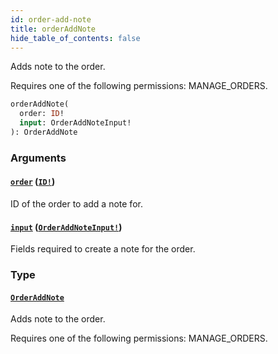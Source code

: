 ```yaml
---
id: order-add-note
title: orderAddNote
hide_table_of_contents: false
---
```


Adds note to the order.

Requires one of the following permissions: MANAGE_ORDERS.

```graphql
orderAddNote(
  order: ID!
  input: OrderAddNoteInput!
): OrderAddNote
```

### Arguments

#### [`order`](#) ([`ID!`](../../../developer/api-reference/scalars/id))

ID of the order to add a note for.

#### [`input`](#) ([`OrderAddNoteInput!`](../../../developer/api-reference/inputs/order-add-note-input))

Fields required to create a note for the order.

### Type

#### [`OrderAddNote`](../../../developer/api-reference/objects/order-add-note)

Adds note to the order.

Requires one of the following permissions: MANAGE_ORDERS.
